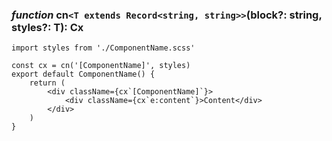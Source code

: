 ### *function* cn`<T extends Record<string, string>>`(block?: string, styles?: T): Cx

```tsx
import styles from './ComponentName.scss'

const cx = cn('[ComponentName]', styles)
export default ComponentName() {
    return (
        <div className={cx`[ComponentName]`}>
            <div className={cx`e:content`}>Content</div>
        </div>
    )
}
```

